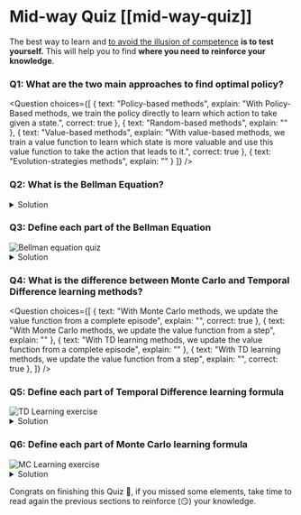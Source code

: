 # Mid-way Quiz [[mid-way-quiz]]

The best way to learn and [to avoid the illusion of competence](https://www.coursera.org/lecture/learning-how-to-learn/illusions-of-competence-BuFzf) **is to test yourself.** This will help you to find **where you need to reinforce your knowledge**.


### Q1: What are the two main approaches to find optimal policy?


<Question
	choices={[
		{
			text: "Policy-based methods",
			explain: "With Policy-Based methods, we train the policy directly to learn which action to take given a state.",
      correct: true
		},
		{
			text: "Random-based methods",
			explain: ""
		},
    {
			text: "Value-based methods",
			explain: "With value-based methods, we train a value function to learn which state is more valuable and use this value function to take the action that leads to it.",
      correct: true
		},
		{
			text: "Evolution-strategies methods",
      explain: ""
		}
	]}
/>


### Q2: What is the Bellman Equation?

<details>
<summary>Solution</summary>

**The Bellman equation is a recursive equation** that works like this: instead of starting for each state from the beginning and calculating the return, we can consider the value of any state as:

<img src="https://huggingface.co/datasets/huggingface-deep-rl-course/course-images/resolve/main/en/unit3/bellman4.jpg" alt="Bellman equation quiz"/>


The immediate reward + the discounted value of the state that follows

</details>

### Q3: Define each part of the Bellman Equation

<img src="https://huggingface.co/datasets/huggingface-deep-rl-course/course-images/resolve/main/en/unit3/bellman4-quiz.jpg" alt="Bellman equation quiz"/>


<details>
<summary>Solution</summary>

<img src="https://huggingface.co/datasets/huggingface-deep-rl-course/course-images/resolve/main/en/unit3/bellman4.jpg" alt="Bellman equation solution"/>

</details>

### Q4: What is the difference between Monte Carlo and Temporal Difference learning methods?

<Question
	choices={[
		{
			text: "With Monte Carlo methods, we update the value function from a complete episode",
			explain: "",
      correct: true
		},
    {
			text: "With Monte Carlo methods, we update the value function from a step",
			explain: ""
		},
    {
			text: "With TD learning methods, we update the value function from a complete episode",
			explain: ""
		},
    {
			text: "With TD learning methods, we update the value function from a step",
			explain: "",
      correct: true
		},
	]}
/>

### Q5: Define each part of Temporal Difference learning formula

<img src="https://huggingface.co/datasets/huggingface-deep-rl-course/course-images/resolve/main/en/unit3/td-ex.jpg" alt="TD Learning exercise"/>

<details>
<summary>Solution</summary>

<img src="https://huggingface.co/datasets/huggingface-deep-rl-course/course-images/resolve/main/en/unit3/TD-1.jpg" alt="TD Exercise"/>

</details>


### Q6: Define each part of Monte Carlo learning formula

<img src="https://huggingface.co/datasets/huggingface-deep-rl-course/course-images/resolve/main/en/unit3/mc-ex.jpg" alt="MC Learning exercise"/>

<details>
<summary>Solution</summary>

<img src="https://huggingface.co/datasets/huggingface-deep-rl-course/course-images/resolve/main/en/unit3/monte-carlo-approach.jpg" alt="MC Exercise"/>

</details>

Congrats on finishing this Quiz 🥳, if you missed some elements, take time to read again the previous sections to reinforce (😏) your knowledge.
